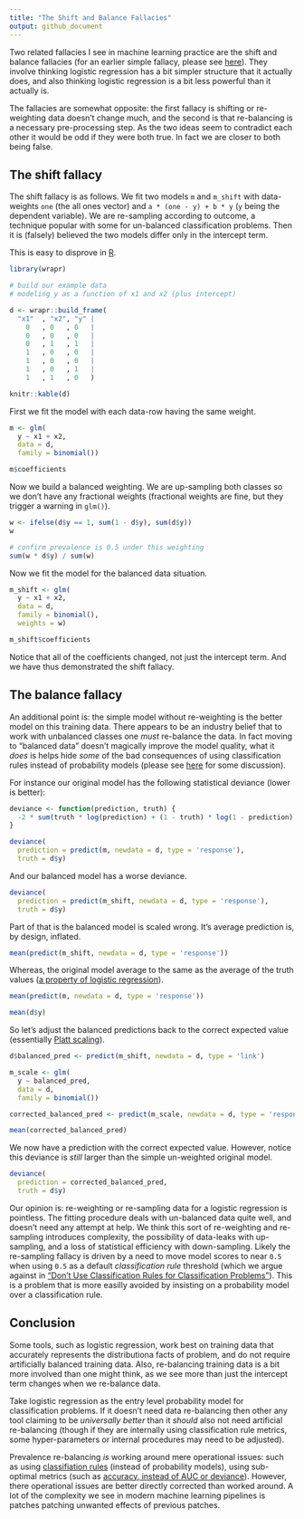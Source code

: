 ```yaml
---
title: "The Shift and Balance Fallacies"
output: github_document
---
```


Two related fallacies I see in machine learning practice are the shift and balance fallacies (for an earlier simple fallacy, please see [here](https://win-vector.com/2020/09/07/the-intercept-fallacy/)). They involve thinking logistic regression has a bit simpler structure that it actually does, and also thinking logistic regression is a bit less powerful than it actually is.

The fallacies are somewhat opposite: the first fallacy is shifting or re-weighting data doesn't change much, and the second is that re-balancing is a necessary pre-processing step. As the two ideas seem to contradict each other it would be odd if they were both true. In fact we are closer to both being false.

## The shift fallacy

The shift fallacy is as follows. We fit two models `m` and `m_shift` with data-weights `one` (the all ones vector) and `a * (one - y) + b * y` (`y` being the dependent variable). We are re-sampling according to outcome, a technique popular with some for un-balanced classification problems. Then it is (falsely) believed the two models differ only in the intercept term.

This is easy to disprove in [R](https://www.r-project.org).

```r
library(wrapr)

# build our example data
# modeling y as a function of x1 and x2 (plus intercept)

d <- wrapr::build_frame(
  "x1"  , "x2", "y" |
    0   , 0   , 0   |
    0   , 0   , 0   |
    0   , 1   , 1   |
    1   , 0   , 0   |
    1   , 0   , 0   |
    1   , 0   , 1   |
    1   , 1   , 0   )

knitr::kable(d)
```

First we fit the model with each data-row having the same weight.

```r
m <- glm(
  y ~ x1 + x2,
  data = d,
  family = binomial())

m$coefficients
```

Now we build a balanced weighting. We are up-sampling both classes so we don't have any fractional weights (fractional weights are fine, but they trigger a warning in `glm()`).

```r
w <- ifelse(d$y == 1, sum(1 - d$y), sum(d$y))
w
```

```r
# confirm prevalence is 0.5 under this weighting
sum(w * d$y) / sum(w)
```

Now we fit the model for the balanced data situation.

```r
m_shift <- glm(
  y ~ x1 + x2,
  data = d,
  family = binomial(),
  weights = w)

m_shift$coefficients
```

Notice that all of the coefficients changed, not just the intercept term. And we have thus demonstrated the shift fallacy.

## The balance fallacy

An additional point is: the simple model without re-weighting is the better model on this training data. There appears to be an industry belief that to work with unbalanced classes one *must* re-balance the data. In fact moving to "balanced data" doesn't magically improve the model quality, what it *does* is helps hide *some* of the bad consequences of using classification rules instead of probability models (please see [here](https://win-vector.com/2020/08/07/dont-use-classification-rules-for-classification-problems/) for some discussion).

For instance our original model has the following statistical deviance (lower is better):

```r
deviance <- function(prediction, truth) {
  -2 * sum(truth * log(prediction) + (1 - truth) * log(1 - prediction))
}

deviance(
  prediction = predict(m, newdata = d, type = 'response'),
  truth = d$y)
```

And our balanced model has a worse deviance.

```r
deviance(
  prediction = predict(m_shift, newdata = d, type = 'response'),
  truth = d$y)
```

Part of that is the balanced model is scaled wrong. It's average prediction is, by design, inflated.

```r
mean(predict(m_shift, newdata = d, type = 'response'))
```

Whereas, the original model average to the same as the average of the truth values ([a property of logistic regression](https://win-vector.com/2011/09/14/the-simpler-derivation-of-logistic-regression/)).

```r
mean(predict(m, newdata = d, type = 'response'))
```

```r
mean(d$y)
```

So let's adjust the balanced predictions back to the correct expected value (essentially [Platt scaling](https://en.wikipedia.org/wiki/Platt_scaling)).

```r
d$balanced_pred <- predict(m_shift, newdata = d, type = 'link')

m_scale <- glm(
  y ~ balanced_pred,
  data = d,
  family = binomial())

corrected_balanced_pred <- predict(m_scale, newdata = d, type = 'response')

mean(corrected_balanced_pred)
```

We now have a prediction with the correct expected value. However, notice this deviance is *still* larger than the simple un-weighted original model.

```r
deviance(
  prediction = corrected_balanced_pred,
  truth = d$y)
```

Our opinion is: re-weighting or re-sampling data for a logistic regression is pointless. The fitting procedure deals with un-balanced data quite well, and doesn't need any attempt at help. We think this sort of re-weighting and re-sampling introduces complexity, the possibility of data-leaks with up-sampling, and a loss of statistical efficiency with down-sampling. Likely the re-sampling fallacy is driven by a need to move model scores to near `0.5` when using `0.5` as a default *classification rule* threshold (which we argue against in ["Don’t Use Classification Rules for Classification Problems"](https://win-vector.com/2020/08/07/dont-use-classification-rules-for-classification-problems/)). This is a problem that is more easilly avoided by insisting on a probability model over a classification rule.

## Conclusion

Some tools, such as logistic regression, work best on training data that accurately represents the distributiona facts of problem, and do not require artificially balanced training data. Also, re-balancing training data is a bit more involved than one might think, as we see more than just the intercept term changes when we re-balance data.

Take logistic regression as the entry level probability model for classification problems. If it doesn't need data re-balancing then other any tool claiming to be *universally better* than it *should* also not need artificial re-balancing (though if they are internally using classification rule metrics, some hyper-parameters or internal procedures may need to be adjusted).

Prevalence re-balancing *is* working around mere operational issues: such as using [classifiation rules](https://win-vector.com/2020/08/07/dont-use-classification-rules-for-classification-problems/) (instead of probability models), using sub-optimal metrics (such as [accuracy, instead of AUC or deviance](https://win-vector.com/2016/07/22/on-accuracy/)). However, there operational issues are better directly corrected than worked around. A lot of the complexity we see in modern machine learning pipelines is patches patching unwanted effects of previous patches.


